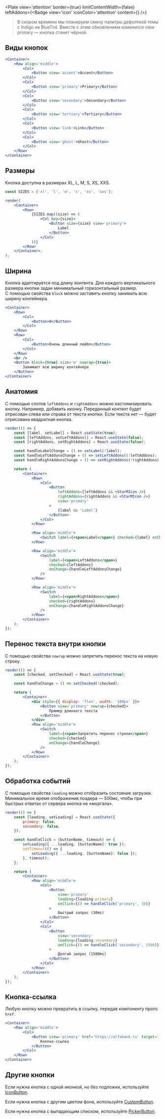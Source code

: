 
<Plate
    view='attention'
    border={true}
    limitContentWidth={false}
    leftAddons={<Badge view='icon' iconColor='attention' content={<AlertCircleMIcon />} />}
> В скором времени мы планируем смену палитры дефолтной темы с Indigo на BlueTint. 
Вместе с этим обновлением изменится view primary — кнопка станет чёрной.
</Plate>


## Виды кнопок

```jsx live
<Container>
    <Row align='middle'>
        <Col>
            <Button view='accent'>Accent</Button>
        </Col>
        <Col>
            <Button view='primary'>Primary</Button>
        </Col>
        <Col>
            <Button view='secondary'>Secondary</Button>
        </Col>
        <Col>
            <Button view='tertiary'>Tertiary</Button>
        </Col>
        <Col>
            <Button view='link'>Link</Button>
        </Col>
        <Col>
            <Button view='ghost'>Ghost</Button>
        </Col>
    </Row>
</Container>
```

## Размеры

Кнопка доступна в размерах XL, L, M, S, XS, XXS.

```jsx live
const SIZES = ['xl', 'l', 'm', 's', 'xs', 'xxs'];

render(
    <Container>
        <Row>
            {SIZES.map((size) => (
                <Col key={size}>
                    <Button size={size} view='primary'>
                        Label
                    </Button>
                </Col>
            ))}
        </Row>
    </Container>,
);
```

## Ширина

Кнопка адаптируется под длину контента. Для каждого вертикального размера кнопки задан минимальный горизонтальный размер.
С помощью свойства `block` можно заставить кнопку занимать всю ширину контейнера.

```jsx live
<Container>
    <Row>
        <Col>
            <Button>0</Button>
        </Col>
    </Row>
    <Row>
        <Col>
            <Button>Очень длинный лейбл</Button>
        </Col>
    </Row>
    <br />
    <Button block={true} size='m' nowrap={true}>
        Занимает всю ширину контейнера
    </Button>
</Container>
```

## Анатомия

С помощью слотов `leftAddons` и `rightAddons` можно кастомизировать кнопку. Например, добавить иконку.
Переданный контент будет отрисован слева или справа от текста кнопки. Если текста нет — будет отрисована квадратная кнопка.

```jsx live
render(() => {
    const [label, setLabel] = React.useState(true);
    const [leftAddons, setLeftAddonsl] = React.useState(false);
    const [rightAddons, setRightAddons] = React.useState(false);

    const handleLabelChange = () => setLabel(!label);
    const handleLeftAddonsChange = () => setLeftAddonsl(!leftAddons);
    const handleRightAddonsChange = () => setRightAddons(!rightAddons);

    return (
        <Container>
            <Row>
                <Col>
                    <Button
                        leftAddons={leftAddons && <StarMIcon />}
                        rightAddons={rightAddons && <StarMIcon />}
                        view='primary'
                    >
                        {label && 'Label'}
                    </Button>
                </Col>
            </Row>

            <Row align='middle'>
                <Switch label={<span>Label</span>} checked={label} onChange={handleLabelChange} />
            </Row>

            <Row align='middle'>
                <Switch
                    label={<span>LeftAddons</span>}
                    checked={leftAddons}
                    onChange={handleLeftAddonsChange}
                />
            </Row>

            <Row align='middle'>
                <Switch
                    label={<span>RightAddons</span>}
                    checked={rightAddons}
                    onChange={handleRightAddonsChange}
                />
            </Row>
        </Container>
    );
});
```

## Перенос текста внутри кнопки

С помощью свойства `nowrap` можно запретить перенос текста на новую строку.

```jsx live
render(() => {
    const [checked, setChecked] = React.useState(true);

    const handleChange = () => setChecked(!checked);

    return (
        <Container>
            <div style={{ display: 'flex', width: '180px' }}>
                <Button view='primary' nowrap={checked}>
                    Пример длинного текста
                </Button>
            </div>
            <Row align='middle'>
                <Switch
                    label={<span>Запретить перенос строки</span>}
                    checked={checked}
                    onChange={handleChange}
                />
            </Row>
        </Container>
    );
});
```

## Обработка событий

С помощью свойства `loading` можно отобразить состояние загрузки.
Минимальное время отображения лоадера — 500мс, чтобы при быстрых ответах от сервера кнопка не «моргала».

```jsx live expanded
render(() => {
    const [loading, setLoading] = React.useState({
        primary: false,
        secondary: false,
    });

    const handleClick = (buttonName, timeout) => {
        setLoading({ ...loading, [buttonName]: true });
        setTimeout(() => {
            setLoading({ ...loading, [buttonName]: false });
        }, timeout);
    };

    return (
        <Container>
            <Row align='middle'>
                <Col>
                    <Button
                        view='primary'
                        loading={loading.primary}
                        onClick={() => handleClick('primary', 30)}
                    >
                        Быстрый запрос (30ms)
                    </Button>
                </Col>
                <Col>
                    <Button
                        view='secondary'
                        loading={loading.secondary}
                        onClick={() => handleClick('secondary', 1500)}
                    >
                        Долгий запрос (1500ms)
                    </Button>
                </Col>
            </Row>
        </Container>
    );
});
```

## Кнопка-ссылка

Любую кнопку можно превратить в ссылку, передав компоненту пропс `href`.

```jsx live
<Container>
    <Row align='middle'>
        <Col>
            <Button view='primary' href='https://alfabank.ru' target='_blank'>
                Кнопка-ссылка
            </Button>
        </Col>
    </Row>
</Container>
```

## Другие кнопки

Если нужна кнопка с одной иконкой, но без подложки, используйте <a href="/docs/iconbutton--icon-button">IconButton</a>.

Если нужна кнопка с другим цветом фона, используйте <a href="/docs/custombutton--custom-button">CustomButton</a>.

Если нужна кнопка с выпадающим списком, используйте <a href="/docs/pickerbutton--picker-button">PickerButton</a>.
